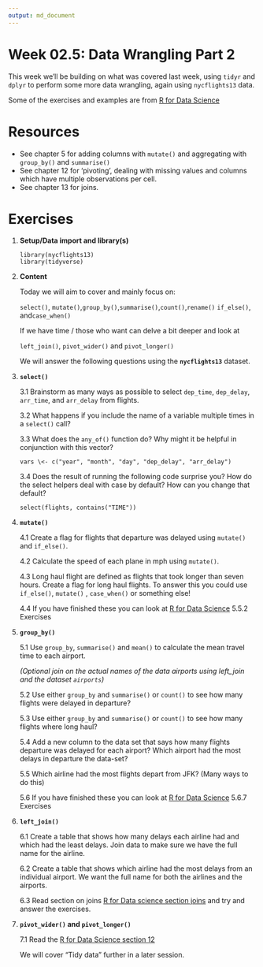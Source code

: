 ```yaml
---
output: md_document
---
```


<!-- Please edit README.Rmd - not README.md -->

# Week 02.5: Data Wrangling Part 2

This week we'll be building on what was covered last week, using `tidyr`
and `dplyr` to perform some more data wrangling, again using
`nycflights13` data.

Some of the exercises and examples are from [R for Data
Science](https://r4ds.had.co.nz/transform.html)

# Resources

-   See chapter 5 for adding columns with `mutate()` and aggregating
    with `group_by()` and `summarise()`
-   See chapter 12 for 'pivoting', dealing with missing values and
    columns which have multiple observations per cell.
-   See chapter 13 for joins.

# Exercises

1.  **Setup/Data import and library(s)**

        library(nycflights13)
        library(tidyverse)

2.  **Content**

    Today we will aim to cover and mainly focus on:

    `select()`,
    `mutate()`,`group_by()`,`summarise()`,`count()`,`rename()` `if_else()`, and`case_when()`

    If we have time / those who want can delve a bit deeper and look at

    `left_join()`, `pivot_wider()` and `pivot_longer()`

    We will answer the following questions using the **`nycflights13`**
    dataset.

3.  **`select()`**

    3.1 Brainstorm as many ways as possible to select `dep_time`,
    `dep_delay`, `arr_time`, and `arr_delay` from flights.

    3.2 What happens if you include the name of a variable multiple
    times in a `select()` call?

    3.3 What does the `any_of()` function do? Why might it be helpful in
    conjunction with this vector?

    `vars \<- c("year", "month", "day", "dep_delay", "arr_delay")`

    3.4 Does the result of running the following code surprise you? How
    do the select helpers deal with case by default? How can you change
    that default?

    `select(flights, contains("TIME"))`

4.  **`mutate()`**

    4.1 Create a flag for flights that departure was delayed using
    `mutate()` and `if_else()`.

    4.2 Calculate the speed of each plane in mph using `mutate()`.

    4.3 Long haul flight are defined as flights that took longer than
    seven hours. Create a flag for long haul flights. To answer this you
    could use `if_else()`, `mutate()` , `case_when()` or something else!

    4.4 If you have finished these you can look at [R for Data
    Science](https://r4ds.had.co.nz/transform.html) 5.5.2 Exercises\

5.  **`group_by()`**

    5.1 Use `group_by`, `summarise()` and `mean()` to calculate the mean
    travel time to each airport.

    *(Optional join on the actual names of the data airports using
    left_join and the dataset `airports`)*

    5.2 Use either `group_by` and `summarise()` or `count()` to see how
    many flights were delayed in departure?

    5.3 Use either `group_by` and `summarise()` or `count()` to see how
    many flights where long haul?

    5.4 Add a new column to the data set that says how many flights
    departure was delayed for each airport? Which airport had the most
    delays in departure the data-set?

    5.5 Which airline had the most flights depart from JFK? (Many ways
    to do this)

    5.6 If you have finished these you can look at [R for Data
    Science](https://r4ds.had.co.nz/transform.html) 5.6.7 Exercises\

6.  **`left_join()`**

    6.1 Create a table that shows how many delays each airline had and
    which had the least delays. Join data to make sure we have the full
    name for the airline.

    6.2 Create a table that shows which airline had the most delays from
    an individual airport. We want the full name for both the airlines
    and the airports.

    6.3 Read section on joins [R for Data science section
    joins](https://r4ds.had.co.nz/relational-data.html?q=joins#understanding-joins)
    and try and answer the exercises.

7.  **`pivot_wider()` and `pivot_longer()`**

    7.1 Read the [R for Data Science section
    12](https://r4ds.had.co.nz/tidy-data.html?q=pivot#tidy-data)

    We will cover "Tidy data" further in a later session.
